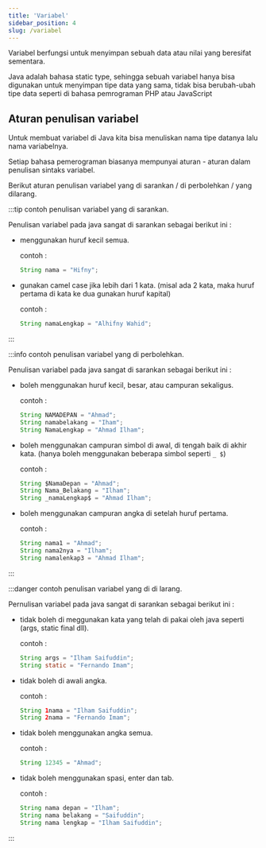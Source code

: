 ```yaml
---
title: 'Variabel'
sidebar_position: 4
slug: /variabel
---
```


Variabel berfungsi untuk menyimpan sebuah data atau nilai yang beresifat sementara.

Java adalah bahasa static type, sehingga sebuah  variabel hanya bisa digunakan untuk menyimpan tipe data yang sama, tidak bisa berubah-ubah tipe data seperti di bahasa pemrograman PHP atau JavaScript

## Aturan penulisan variabel


Untuk membuat variabel di Java kita bisa menuliskan nama tipe datanya lalu nama variabelnya.

Setiap bahasa pemerograman biasanya mempunyai aturan - aturan dalam penulisan sintaks variabel.

Berikut aturan penulisan variabel yang di sarankan / di perbolehkan / yang dilarang.

<Tabs>
<TabItem value="disarankan" label="Di Sarankan" default>

:::tip contoh penulisan variabel yang di sarankan.

Penulisan variabel pada java sangat di sarankan sebagai berikut ini : 

- menggunakan huruf kecil semua.

  contoh : 
  ```java
  String nama = "Hifny";
  ```
- gunakan camel case jika lebih dari 1 kata. (misal ada 2 kata, maka huruf pertama di kata ke dua gunakan huruf kapital)

  contoh : 
  ```java
  String namaLengkap = "Alhifny Wahid";
  ```

:::

</TabItem>
<TabItem value="diperbolehkan" label="Di Perbolehkan">

:::info contoh penulisan variabel yang di perbolehkan.

Penulisan variabel pada java sangat di sarankan sebagai berikut ini : 

- boleh menggunakan huruf kecil, besar, atau campuran sekaligus.

  contoh : 
  ```java
  String NAMADEPAN = "Ahmad";
  String namabelakang = "Iham";
  String NamaLengkap = "Ahmad Ilham";
  ```
- boleh menggunakan campuran simbol di awal, di tengah baik di akhir kata. (hanya boleh menggunakan beberapa simbol seperti `_ $`)

  contoh : 
  ```java
  String $NamaDepan = "Ahmad";
  String Nama_Belakang = "Ilham";
  String _namaLengkap$ = "Ahmad Ilham";
  ```
- boleh menggunakan campuran angka di setelah huruf pertama.

  contoh : 
  ```java
  String nama1 = "Ahmad";
  String nama2nya = "Ilham";
  String namalenkap3 = "Ahmad Ilham";
  ```

:::

</TabItem>
<TabItem value="dilarang" label="Di Larang">

:::danger contoh penulisan variabel yang di di larang.

Pernulisan variabel pada java sangat di sarankan sebagai berikut ini : 

- tidak boleh di meggunakan kata yang telah di pakai oleh java seperti (args, static final dll).

  contoh : 
  ```java
  String args = "Ilham Saifuddin";
  String static = "Fernando Imam";
  ```

- tidak boleh di awali angka.

  contoh : 
  ```java
  String 1nama = "Ilham Saifuddin";
  String 2nama = "Fernando Imam";
  ```
- tidak boleh menggunakan angka semua.

  contoh : 
  ```java
  String 12345 = "Ahmad";
  ```
- tidak boleh menggunakan spasi, enter dan tab.

  contoh : 
  ```java
  String nama depan = "Ilham";
  String nama belakang = "Saifuddin";
  String nama lengkap = "Ilham Saifuddin";
  ```

:::

</TabItem>
</Tabs> 

